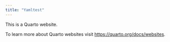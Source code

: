 ```yaml
---
title: "Yamltest"
---
```


This is a Quarto website.

To learn more about Quarto websites visit <https://quarto.org/docs/websites>.
